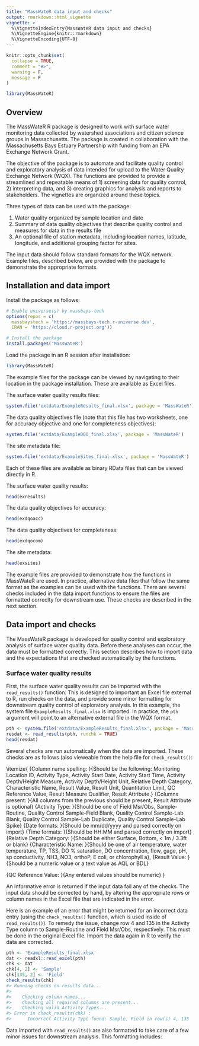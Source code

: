 ```yaml
---
title: "MassWateR data input and checks"
output: rmarkdown::html_vignette
vignette: >
  %\VignetteIndexEntry{MassWateR data input and checks}
  %\VignetteEngine{knitr::rmarkdown}
  %\VignetteEncoding{UTF-8}
---
```


```r
knitr::opts_chunk$set(
  collapse = TRUE,
  comment = "#>", 
  warning = F, 
  message = F
)
```

```r
library(MassWateR)
```

## Overview 

The MassWateR R package is designed to work with surface water monitoring data collected by watershed associations and citizen science groups in Massachusetts.  The package is created in collaboration with the Massachusetts Bays Estuary Partnership with funding from an EPA Exchange Network Grant. 

The objective of the package is to automate and facilitate quality control and exploratory analysis of data intended for upload to the Water Quality Exchange Network (WQX).  The functions are provided to provide a streamlined and repeatable means of 1) screening data for quality control, 2) interpreting data, and 3) creating graphics for analysis and reports to stakeholders.  The vignettes are organized around these topics. 

Three types of data can be used with the package: 

1. Water quality \emph{results} organized by sample location and date
2. Summary of data quality objectives that describe quality control \emph{accuracy} and \emph{completeness} measures for data in the results file
3. An optional file of station metadata, including location names, latitude, longitude, and additional grouping factor for sites. 

The input data should follow standard formats for the WQX network. Example files, described below, are provided with the package to demonstrate the appropriate formats. 

## Installation and data import

Install the package as follows:

```r
# Enable universe(s) by massbays-tech
options(repos = c(
  massbaystech = 'https://massbays-tech.r-universe.dev',
  CRAN = 'https://cloud.r-project.org'))

# Install the package
install.packages('MassWateR')
```

Load the package in an R session after installation:

```r
library(MassWateR)
```

The example files for the package can be viewed by navigating to their location in the package installation. These are available as Excel files. 

The surface water quality results files: 

```r
system.file('extdata/ExampleResults_final.xlsx', package = 'MassWateR')
```

The data quality objectives file (note that this file has two worksheets, one for accuracy objective and one for completeness objectives): 

```r
system.file('extdata/ExampleDQO_final.xlsx', package = 'MassWateR')
```

The site metadata file:

```r
system.file('extdata/ExampleSites_final.xlsx', package = 'MassWateR')
```

Each of these files are available as binary RData files that can be viewed directly in R.

The surface water quality results: 

```r
head(exresults)
```

The data quality objectives for accuracy: 

```r
head(exdqoacc)
```

The data quality objectives for completeness: 

```r
head(exdqocom)
```

The site metadata:

```r
head(exsites)
```

The example files are provided to demonstrate how the functions in MassWateR are used.  In practice, alternative data files that follow the same format as the examples can be used with the functions.  There are several checks included in the data import functions to ensure the files are formatted correclty for downstream use.  These checks are described in the next section. 

## Data import and checks

The MassWateR package is developed for quality control and exploratory analysis of surface water quality data.  Before these analyses can occur, the data must be formatted correctly.  This section describes how to import data and the expectations that are checked automatically by the functions.  

### Surface water quality results

First, the surface water quality results can be imported with the `read_results()` function.  This is designed to important an Excel file external to R, run checks on the data, and provide some minor formatting for downstream quality control of exploratory analysis.  In this example, the system file `ExampleResults_final.xlsx` is imported.  In practice, the `pth` argument will point to an alternative external file in the WQX format. 

```r
pth <- system.file('extdata/ExampleResults_final.xlsx', package = 'MassWateR')
resdat <- read_results(pth, runchk = TRUE)
head(resdat)
```

Several checks are run automatically when the data are imported.  These checks are as follows (also vieweable from the help file for `check_results()`: 

\itemize{
  \item{Column name spelling: }{Should be the following: Monitoring Location ID, Activity Type, Activity Start Date, Activity Start Time, Activity Depth/Height Measure, Activity Depth/Height Unit, Relative Depth Category, Characteristic Name, Result Value, Result Unit, Quantitation Limit, QC Reference Value, Result Measure Qualifier, Result Attribute.}
  \item{Columns present: }{All columns from the previous should be present, Result Attribute is optional}
  \item{Activity Type: }{Should be one of Field Msr/Obs, Sample-Routine, Quality Control Sample-Field Blank, Quality Control Sample-Lab Blank, Quality Control Sample-Lab Duplicate, Quality Control Sample-Lab Spike}
  \item{Date formats: }{Should be mm/dd/yyyy and parsed correctly on import}
  \item{Time formats: }{Should be HH:MM and parsed correctly on import}
  \item{Relative Depth Category: }{Should be either Surface, Bottom, < 1m / 3.3ft or blank}
  \item{Characteristic Name: }{Should be one of air temperature, water temperature, TP, TSS, DO % saturation, DO concentration, flow, gage, pH, sp conductivity, NH3, NO3, orthoP, E coli, or chlorophyll a},
  \item{Result Value: }{Should be a numeric value or a text value as AQL or BDL}
  \item{QC Reference Value: }{Any entered values should be numeric}
}

An informative error is returned if the input data fail any of the checks.  The input data should be corrected by hand, by altering the appropriate rows or column names in the Excel file that are indicated in the error.  

Here is an example of an error that might be returned for an incorrect data entry (using the `check_results()` function, which is used inside of `read_results()`). To remedy the issue, change row 4 and 135 in the Activity Type column to Sample-Routine and Field Msr/Obs, respectively.  This must be done in the original Excel file.  Import the data again in R to verify the data are corrected.

```r
pth <- 'ExampleResults_final.xlsx'
dat <- readxl::read_excel(pth)
chk <- dat
chk[4, 2] <- 'Sample'
chk[135, 2] <- 'Field'
check_results(chk)
#> Running checks on results data...
#> 
#> 	  Checking column names...
#> 	  Checking all required columns are present...
#> 	  Checking valid Activity Types...
#> Error in check_results(chk) : 
#>   	Incorrect Activity Type found: Sample, Field in row(s) 4, 135
```

Data imported with `read_results()` are also formatted to take care of a few minor issues for downstream analysis.  This formatting includes: 

\itemize{
 \item{Fix date and time inputs: }{Activty Start Date is converted to YYYY-MM-DD as a date object, Actvity Start Time is convered to HH:MM as a character to fix artifacts from Excel import},
 \item{Create duplicate rows for entries in QC Reference Value: }{This is done if a value is found in the QC Reference Value column by creating a “new” row with the same location, date, time, etc as the original but with an appropriate quality control entry for the Activity Type}
 \item{Remove non-text or math symbols from Result Unit: }{Values are stripped, e.g., the degree symbols for degrees C}
}